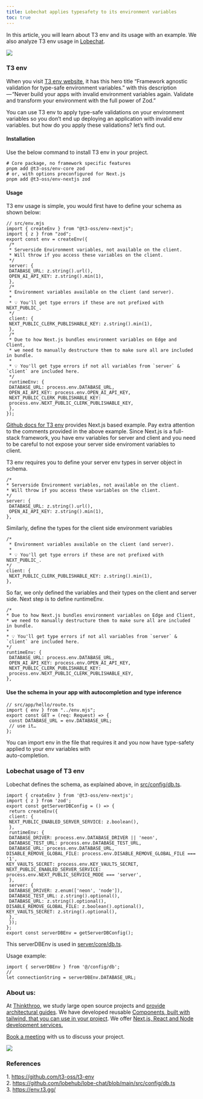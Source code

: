 ```yaml
---
title: Lobechat applies typesafety to its environment variables
toc: true
---
```


In this article, you will learn about T3 env and its usage with an example. We also analyze T3 env usage in [Lobechat](https://github.com/lobehub/lobe-chat/blob/main/src/config/db.ts).

![](https://cdn-images-1.medium.com/max/1600/1*zwtM_FoWfJP0PHPq_3MIUA.png)

### T3 env

When you visit [T3 env website](https://env.t3.gg/), it has this hero title “Framework agnostic validation for type-safe environment variables.” with this description — “Never build your apps with invalid environment variables again. Validate and transform your environment with the full power of Zod.”

You can use T3 env to apply type-safe validations on your environment variables so you don’t end up deploying an application with invalid env variables. but how do you apply these validations? let’s find out.

#### Installation

Use the below command to install T3 env in your project.

```plaintext
# Core package, no framework specific features
pnpm add @t3-oss/env-core zod
# or, with options preconfigured for Next.js
pnpm add @t3-oss/env-nextjs zod
```

#### Usage

T3 env usage is simple, you would first have to define your schema as shown below:

```plaintext
// src/env.mjs
import { createEnv } from "@t3-oss/env-nextjs";
import { z } from "zod";
export const env = createEnv({
 /*
 * Serverside Environment variables, not available on the client.
 * Will throw if you access these variables on the client.
 */
 server: {
 DATABASE_URL: z.string().url(),
 OPEN_AI_API_KEY: z.string().min(1),
 },
 /*
 * Environment variables available on the client (and server).
 *
 * 💡 You'll get type errors if these are not prefixed with NEXT_PUBLIC_.
 */
 client: {
 NEXT_PUBLIC_CLERK_PUBLISHABLE_KEY: z.string().min(1),
 },
 /*
 * Due to how Next.js bundles environment variables on Edge and Client,
 * we need to manually destructure them to make sure all are included in bundle.
 *
 * 💡 You'll get type errors if not all variables from `server` & `client` are included here.
 */
 runtimeEnv: {
 DATABASE_URL: process.env.DATABASE_URL,
 OPEN_AI_API_KEY: process.env.OPEN_AI_API_KEY,
 NEXT_PUBLIC_CLERK_PUBLISHABLE_KEY:
 process.env.NEXT_PUBLIC_CLERK_PUBLISHABLE_KEY,
 },
});
```

[Github docs for T3 env](https://github.com/t3-oss/t3-env?tab=readme-ov-file#define-your-schema) provides Next.js based example. Pay extra attention to the comments provided in the above example. Since Next.js is a full-stack framework, you have env variables for server and client and you need to be careful to not expose your server side enviroment variables to   
client.

T3 env requires you to define your server env types in server object in schema.

```plaintext
/*
* Serverside Environment variables, not available on the client.
* Will throw if you access these variables on the client.
*/
server: {
 DATABASE_URL: z.string().url(),
 OPEN_AI_API_KEY: z.string().min(1),
},
```

Similarly, define the types for the client side environment variables

```plaintext
/*
 * Environment variables available on the client (and server).
 *
 * 💡 You'll get type errors if these are not prefixed with NEXT_PUBLIC_.
*/
client: {
 NEXT_PUBLIC_CLERK_PUBLISHABLE_KEY: z.string().min(1),
},
```

So far, we only defined the variables and their types on the client and server side. Next step is to define runtimeEnv.

```plaintext
/*
* Due to how Next.js bundles environment variables on Edge and Client,
* we need to manually destructure them to make sure all are included in bundle.
*
* 💡 You'll get type errors if not all variables from `server` & `client` are included here.
*/
runtimeEnv: {
 DATABASE_URL: process.env.DATABASE_URL,
 OPEN_AI_API_KEY: process.env.OPEN_AI_API_KEY,
 NEXT_PUBLIC_CLERK_PUBLISHABLE_KEY:
 process.env.NEXT_PUBLIC_CLERK_PUBLISHABLE_KEY,
},
```

#### Use the schema in your app with autocompletion and type inference

```plaintext
// src/app/hello/route.ts
import { env } from "../env.mjs";
export const GET = (req: Request) => {
 const DATABASE_URL = env.DATABASE_URL;
 // use it…
};
```

You can import env in the file that requires it and you now have type-safety applied to your env variables with   
auto-completion.

### Lobechat usage of T3 env

Lobechat defines the schema, as explained above, in [src/config/db.ts](https://github.com/lobehub/lobe-chat/blob/main/src/config/db.ts).

```plaintext
import { createEnv } from '@t3-oss/env-nextjs';
import { z } from 'zod';
export const getServerDBConfig = () => {
 return createEnv({
 client: {
 NEXT_PUBLIC_ENABLED_SERVER_SERVICE: z.boolean(),
 },
 runtimeEnv: {
 DATABASE_DRIVER: process.env.DATABASE_DRIVER || 'neon',
 DATABASE_TEST_URL: process.env.DATABASE_TEST_URL,
 DATABASE_URL: process.env.DATABASE_URL,
DISABLE_REMOVE_GLOBAL_FILE: process.env.DISABLE_REMOVE_GLOBAL_FILE === '1',
KEY_VAULTS_SECRET: process.env.KEY_VAULTS_SECRET,
NEXT_PUBLIC_ENABLED_SERVER_SERVICE: process.env.NEXT_PUBLIC_SERVICE_MODE === 'server',
 },
 server: {
 DATABASE_DRIVER: z.enum(['neon', 'node']),
 DATABASE_TEST_URL: z.string().optional(),
 DATABASE_URL: z.string().optional(),
DISABLE_REMOVE_GLOBAL_FILE: z.boolean().optional(),
KEY_VAULTS_SECRET: z.string().optional(),
 },
 });
};
export const serverDBEnv = getServerDBConfig();
```

This serverDBEnv is used in [server/core/db.ts](https://github.com/lobehub/lobe-chat/blob/main/src/database/server/core/db.ts#L7).

Usage example:

```plaintext
import { serverDBEnv } from '@/config/db';
//
let connectionString = serverDBEnv.DATABASE_URL;
```

### About us:

At [Thinkthroo](https://thinkthroo.com/), we study large open source projects and [provide architectural guides](https://app.thinkthroo.com/architecture). We have developed reusable [Components, built with tailwind, that you can use in your project](https://thinkthroo.com/components). We offer [Next.js, React and Node development services.](https://thinkthroo.com/components)

[Book a meeting](https://cal.com/team-thinkthroo-dxiovj/consultation?date=2024-10-19&month=2024-10) with us to discuss your project.

[![](https://cdn-images-1.medium.com/max/1600/0*gAWxj3yJJLJ9aNbS.png)](https://thinkthroo.com/)

### References

1\. https://github.com/t3-oss/t3-env  
2\. https://github.com/lobehub/lobe-chat/blob/main/src/config/db.ts  
3\. https://env.t3.gg/